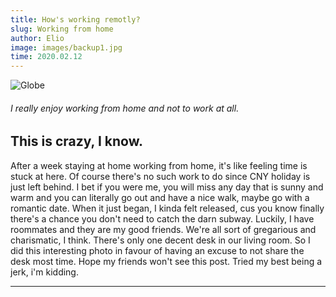 ```yaml
---
title: How's working remotly?
slug: Working from home
author: Elio
image: images/backup1.jpg
time: 2020.02.12
---
```


![Globe](images/backup1.jpg)

###### I really enjoy working from home and not to work at all.

## This is crazy, I know.

After a week staying at home working from home, it's like feeling time is stuck at here. Of course there's no such work to do since CNY holiday is just left behind.
I bet if you were me, you will miss any day that is sunny and warm and you can literally go out and have a nice walk, maybe go with a romantic date. When it just began, I kinda felt released, cus you know finally there's a chance you don't need to catch the darn subway.
Luckily, I have roommates and they are my good friends. We're all sort of gregarious and charismatic, I think. There's only one decent desk in our living room. So I did this interesting photo in favour of having an excuse to not share the desk most time. Hope my friends won't see this post.
Tried my best being a jerk, i'm kidding.

---
